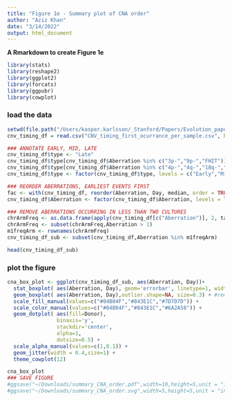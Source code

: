 ```yaml
---
title: "Figure 1e - Summary plot of CNA order"
author: "Aziz Khan"
date: "3/14/2022"
output: html_document
---
```


**A Rmarkdown to create Figure 1e **

```r
library(stats)
library(reshape2)
library(ggplot2)
library(forcats)
library(ggpubr)
library(cowplot)
```


### load the data 

```r
setwd(file.path("/Users/kasper.karlsson/_Stanford/Papers/Evolution_paper/GitHub_Reproductions/Main/Figure_1/PLOTS/Figure_1E_Timing_CNA"))
cnv_timing_df = read.csv("CNV_timing_first_ocurrance_per_sample.csv", header=TRUE)

### ANNOTATE EARLY, MID, LATE
cnv_timing_df$type <- "Late"
cnv_timing_df$type[cnv_timing_df$Aberration %in% c("3p-","9p-","FHIT")] <- "Early"
cnv_timing_df$type[cnv_timing_df$Aberration %in% c("4p-","4q-","18q-","3q+","14q+","CDKN2A")] <- "Mid"
cnv_timing_df$type <- factor(cnv_timing_df$type, levels = c("Early","Mid","Late"))

### REORDER ABERRATIONS, EARLIEST EVENTS FIRST
fac <- with(cnv_timing_df, reorder(Aberration, Day, median, order = TRUE))
cnv_timing_df$Aberration <- factor(cnv_timing_df$Aberration, levels = levels(fac))

### REMOVE ABERRATIONS OCCURRING IN LESS THAN TWO CULTURES
chrArmFreq <- as.data.frame(apply(cnv_timing_df[c("Aberration")], 2, table))
chrArmFreq <- subset(chrArmFreq,Aberration > 1)
m1freqArm <- rownames(chrArmFreq)
cnv_timing_df_sub <- subset(cnv_timing_df,Aberration %in% m1freqArm)

head(cnv_timing_df_sub)

```


### plot the figure 
```r

cna_box_plot <- ggplot(cnv_timing_df_sub, aes(Aberration, Day))+
  stat_boxplot( aes(Aberration, Day), geom='errorbar', linetype=1, width=0.5) +
  geom_boxplot( aes(Aberration, Day),outlier.shape=NA, size=0.3) + #remove outliers since we add them with geom_jitter
  scale_fill_manual(values=c("#04B04F","#843E1C","#7D7D7D")) +
  scale_color_manual(values=c("#04B04F","#843E1C","#6A2A58")) +
  geom_dotplot( aes(fill=Donor),
                binaxis='y', 
                stackdir='center',
                alpha=1,
                dotsize=0.5) +
  scale_alpha_manual(values=c(1,0.1)) +
  geom_jitter(width = 0.4,size=1) + 
  theme_cowplot(12)

cna_box_plot
### SAVE FIGURE
#ggsave("~/Downloads/summary_CNA_order.pdf",width=10,height=5,unit = "in", pointsize=0.1)
#ggsave("~/Downloads/summary_CNA_order.svg",width=5,height=5,unit = "in", pointsize=0.1)
```
